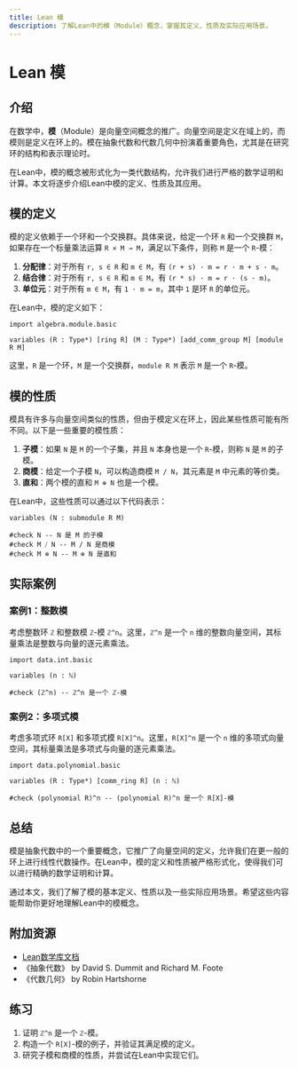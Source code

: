 ```yaml
---
title: Lean 模
description: 了解Lean中的模（Module）概念，掌握其定义、性质及实际应用场景。
---
```


# Lean 模

## 介绍

在数学中，**模**（Module）是向量空间概念的推广。向量空间是定义在域上的，而模则是定义在环上的。模在抽象代数和代数几何中扮演着重要角色，尤其是在研究环的结构和表示理论时。

在Lean中，模的概念被形式化为一类代数结构，允许我们进行严格的数学证明和计算。本文将逐步介绍Lean中模的定义、性质及其应用。

## 模的定义

模的定义依赖于一个环和一个交换群。具体来说，给定一个环 `R` 和一个交换群 `M`，如果存在一个标量乘法运算 `R × M → M`，满足以下条件，则称 `M` 是一个 `R`-模：

1. **分配律**：对于所有 `r, s ∈ R` 和 `m ∈ M`，有 `(r + s) · m = r · m + s · m`。
2. **结合律**：对于所有 `r, s ∈ R` 和 `m ∈ M`，有 `(r * s) · m = r · (s · m)`。
3. **单位元**：对于所有 `m ∈ M`，有 `1 · m = m`，其中 `1` 是环 `R` 的单位元。

在Lean中，模的定义如下：

```lean
import algebra.module.basic

variables (R : Type*) [ring R] (M : Type*) [add_comm_group M] [module R M]
```

这里，`R` 是一个环，`M` 是一个交换群，`module R M` 表示 `M` 是一个 `R`-模。

## 模的性质

模具有许多与向量空间类似的性质，但由于模定义在环上，因此某些性质可能有所不同。以下是一些重要的模性质：

1. **子模**：如果 `N` 是 `M` 的一个子集，并且 `N` 本身也是一个 `R`-模，则称 `N` 是 `M` 的子模。
2. **商模**：给定一个子模 `N`，可以构造商模 `M / N`，其元素是 `M` 中元素的等价类。
3. **直和**：两个模的直和 `M ⊕ N` 也是一个模。

在Lean中，这些性质可以通过以下代码表示：

```lean
variables (N : submodule R M)

#check N -- N 是 M 的子模
#check M ⧸ N -- M / N 是商模
#check M ⊕ N -- M ⊕ N 是直和
```

## 实际案例

### 案例1：整数模

考虑整数环 `ℤ` 和整数模 `ℤ`-模 `ℤ^n`。这里，`ℤ^n` 是一个 `n` 维的整数向量空间，其标量乘法是整数与向量的逐元素乘法。

```lean
import data.int.basic

variables (n : ℕ)

#check (ℤ^n) -- ℤ^n 是一个 ℤ-模
```

### 案例2：多项式模

考虑多项式环 `R[X]` 和多项式模 `R[X]^n`。这里，`R[X]^n` 是一个 `n` 维的多项式向量空间，其标量乘法是多项式与向量的逐元素乘法。

```lean
import data.polynomial.basic

variables (R : Type*) [comm_ring R] (n : ℕ)

#check (polynomial R)^n -- (polynomial R)^n 是一个 R[X]-模
```

## 总结

模是抽象代数中的一个重要概念，它推广了向量空间的定义，允许我们在更一般的环上进行线性代数操作。在Lean中，模的定义和性质被严格形式化，使得我们可以进行精确的数学证明和计算。

通过本文，我们了解了模的基本定义、性质以及一些实际应用场景。希望这些内容能帮助你更好地理解Lean中的模概念。

## 附加资源

- [Lean数学库文档](https://leanprover-community.github.io/mathlib_docs/)
- 《抽象代数》 by David S. Dummit and Richard M. Foote
- 《代数几何》 by Robin Hartshorne

## 练习

1. 证明 `ℤ^n` 是一个 `ℤ`-模。
2. 构造一个 `R[X]`-模的例子，并验证其满足模的定义。
3. 研究子模和商模的性质，并尝试在Lean中实现它们。
